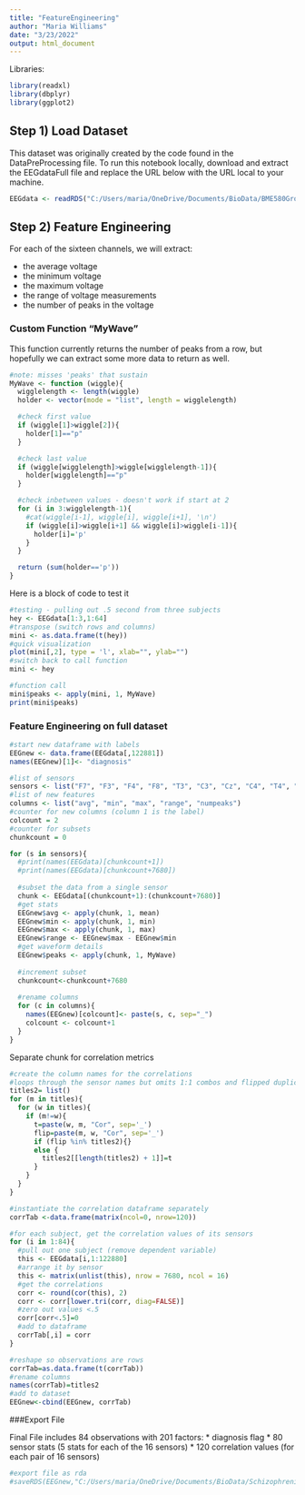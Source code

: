 ```yaml
---
title: "FeatureEngineering"
author: "Maria Williams"
date: "3/23/2022"
output: html_document
---
```


Libraries:

```r
library(readxl)
library(dbplyr)
library(ggplot2)
```

## Step 1) Load Dataset

This dataset was originally created by the code found in the DataPreProcessing file. To run this notebook locally, download and extract the EEGdataFull file and replace the URL below with the URL local to your machine.

```r
EEGdata <- readRDS("C:/Users/maria/OneDrive/Documents/BioData/BME580Group/EEGdataFull.Rda")
```



## Step 2) Feature Engineering

For each of the sixteen channels, we will extract:

* the average voltage 
* the minimum voltage
* the maximum voltage
* the range of voltage measurements
* the number of peaks in the voltage

### Custom Function "MyWave"

This function currently returns the number of peaks from a row, but hopefully we can extract some more data to return as well.

```r
#note: misses 'peaks' that sustain
MyWave <- function (wiggle){
  wigglelength <- length(wiggle)
  holder <- vector(mode = "list", length = wigglelength)

  #check first value
  if (wiggle[1]>wiggle[2]){
    holder[1]=="p"
  }

  #check last value
  if (wiggle[wigglelength]>wiggle[wigglelength-1]){
    holder[wigglelength]=="p"
  }

  #check inbetween values - doesn't work if start at 2
  for (i in 3:wigglelength-1){
    #cat(wiggle[i-1], wiggle[i], wiggle[i+1], '\n')
    if (wiggle[i]>wiggle[i+1] && wiggle[i]>wiggle[i-1]){
      holder[i]='p'
    }
  }

  return (sum(holder=='p'))
}

```


Here is a block of code to test it

```r
#testing - pulling out .5 second from three subjects
hey <- EEGdata[1:3,1:64]
#transpose (switch rows and columns)
mini <- as.data.frame(t(hey))
#quick visualization
plot(mini[,2], type = 'l', xlab="", ylab="")
#switch back to call function
mini <- hey

#function call
mini$peaks <- apply(mini, 1, MyWave)
print(mini$peaks)

```



### Feature Engineering on full dataset

```r
#start new dataframe with labels
EEGnew <- data.frame(EEGdata[,122881])
names(EEGnew)[1]<- "diagnosis"

#list of sensors
sensors <- list("F7", "F3", "F4", "F8", "T3", "C3", "Cz", "C4", "T4", "T5", "P3", "Pz", "P4", "T6", "O1", "O2")
#list of new features
columns <- list("avg", "min", "max", "range", "numpeaks")
#counter for new columns (column 1 is the label)
colcount = 2
#counter for subsets
chunkcount = 0

for (s in sensors){
  #print(names(EEGdata)[chunkcount+1])
  #print(names(EEGdata)[chunkcount+7680])
  
  #subset the data from a single sensor
  chunk <- EEGdata[(chunkcount+1):(chunkcount+7680)]
  #get stats
  EEGnew$avg <- apply(chunk, 1, mean)
  EEGnew$min <- apply(chunk, 1, min)
  EEGnew$max <- apply(chunk, 1, max)
  EEGnew$range <- EEGnew$max - EEGnew$min
  #get waveform details
  EEGnew$peaks <- apply(chunk, 1, MyWave)
  
  #increment subset
  chunkcount<-chunkcount+7680
  
  #rename columns
  for (c in columns){
    names(EEGnew)[colcount]<- paste(s, c, sep="_")
    colcount <- colcount+1
  }
}

```

Separate chunk for correlation metrics

```r
#create the column names for the correlations
#loops through the sensor names but omits 1:1 combos and flipped duplicates
titles2= list()
for (m in titles){
  for (w in titles){
    if (m!=w){
      t=paste(w, m, "Cor", sep='_')
      flip=paste(m, w, "Cor", sep='_')
      if (flip %in% titles2){}
      else {
        titles2[[length(titles2) + 1]]=t
      }
    }
  }
}

#instantiate the correlation dataframe separately
corrTab <-data.frame(matrix(ncol=0, nrow=120))

#for each subject, get the correlation values of its sensors
for (i in 1:84){
  #pull out one subject (remove dependent variable)
  this <- EEGdata[i,1:122880]
  #arrange it by sensor
  this <- matrix(unlist(this), nrow = 7680, ncol = 16)
  #get the correlations
  corr <- round(cor(this), 2)
  corr <- corr[lower.tri(corr, diag=FALSE)]
  #zero out values <.5
  corr[corr<.5]=0
  #add to dataframe
  corrTab[,i] = corr
}

#reshape so observations are rows
corrTab=as.data.frame(t(corrTab))
#rename columns
names(corrTab)=titles2
#add to dataset
EEGnew<-cbind(EEGnew, corrTab)

```


###Export File

Final File includes 84 observations with 201 factors:
* diagnosis flag
* 80 sensor stats (5 stats for each of the 16 sensors)
* 120 correlation values (for each pair of 16 sensors)

```r
#export file as rda
#saveRDS(EEGnew,"C:/Users/maria/OneDrive/Documents/BioData/SchizophreniaEEG/EEGnew.rds")
```


